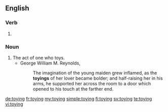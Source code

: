 ==English==

===Verb===
{{head|en|present participle}}

# {{present participle of|toy|lang=en|nocat=1}}

===Noun===
{{en-noun}}

# The act of one who toys.
#* George William M. Reynolds, ''{{w|The Mysteries of London}}''
#*: The imagination of the young maiden grew inflamed, as the '''toyings''' of her lover became bolder; and half-raising her in his arms, he supported her across the room to a door which opened to his touch at the farther end.

[[de:toying]]
[[fr:toying]]
[[my:toying]]
[[simple:toying]]
[[fi:toying]]
[[sv:toying]]
[[te:toying]]
[[vi:toying]]